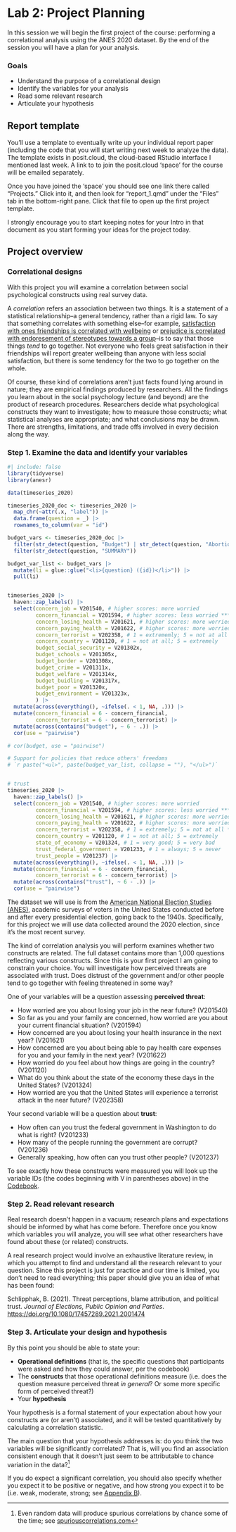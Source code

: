 # Lab 2: Project Planning {.unnumbered}

In this session we will begin the first project of the course: performing a correlational analysis using the ANES 2020 dataset. By the end of the session you will have a plan for your analysis.


### Goals

-   Understand the purpose of a correlational design
-   Identify the variables for your analysis
-   Read some relevant research
-   Articulate your hypothesis


## Report template

You'll use a template to eventually write up your individual report paper (including the code that you will start writing next week to analyze the data). The template exists in posit.cloud, the cloud-based RStudio interface I mentioned last week. A link to to join the posit.cloud 'space' for the course will be emailed separately.

Once you have joined the 'space' you should see one link there called "Projects." Click into it, and then look for "report_1.qmd" under the "Files" tab in the bottom-right pane. Click that file to open up the first project template.

I strongly encourage you to start keeping notes for your Intro in that document as you start forming your ideas for the project today.


## Project overview


### Correlational designs

With this project you will examine a correlation between social psychological constructs using real survey data.

A *correlation* refers an association between two things. It is a statement of a statistical relationship--a general tendency, rather than a rigid law. To say that something correlates with something else--for example, [satisfaction with ones friendships is correlated with wellbeing](https://psycnet.apa.org/record/2019-64493-001) or [prejudice is correlated with endoresement of stereotypes towards a group](https://www.sciencedirect.com/science/article/abs/pii/0147176796000260)--is to say that those things *tend* to go together. Not everyone who feels great satisfaction in their friendships will report greater wellbeing than anyone with less social satisfaction, but there is some tendency for the two to go together on the whole.

Of course, these kind of correlations aren't just facts found lying around in nature; they are empirical findings produced by researchers. All the findings you learn about in the social psychology lecture (and beyond) are the product of research procedures. Researchers decide what psychological constructs they want to investigate; how to measure those constructs; what statistical analyses are appropriate; and what conclusions may be drawn. There are strengths, limitations, and trade offs involved in every decision along the way.



### Step 1. Examine the data and identify your variables

```r
#| include: false
library(tidyverse)
library(anesr)

data(timeseries_2020)

timeseries_2020_doc <- timeseries_2020 |> 
  map_chr(~attr(.x, "label")) |> 
  data.frame(question = _) |> 
  rownames_to_column(var = "id")

budget_vars <- timeseries_2020_doc |> 
  filter(str_detect(question, "Budget") | str_detect(question, "Abortion") | str_detect(question, "citizenship")) |> 
  filter(str_detect(question, "SUMMARY"))

budget_var_list <- budget_vars |>
  mutate(li = glue::glue("<li>{question} ({id})</li>")) |> 
  pull(li)


timeseries_2020 |> 
  haven::zap_labels() |> 
  select(concern_job = V201540, # higher scores: more worried
         concern_financial = V201594, # higher scores: less worried ***
         concern_losing_health = V201621, # higher scores: more worried
         concern_paying_health = V201622, # higher scores: more worried
         concern_terrorist = V202358, # 1 = extrememly; 5 = not at all ***
         concern_country = V201120, # 1 = not at all; 5 = extremely
         budget_social_security = V201302x,
         budget_schools = V201305x,
         budget_border = V201308x,
         budget_crime = V201311x,
         budget_welfare = V201314x,
         budget_buidling = V201317x,
         budget_poor = V201320x,
         budget_environment = V201323x,
         ) |> 
  mutate(across(everything(), ~ifelse(. < 1, NA, .))) |>
  mutate(concern_financial = 6 - concern_financial,
         concern_terrorist = 6 - concern_terrorist) |>
  mutate(across(contains("budget"), ~ 6 - .)) |>
  cor(use = "pairwise")

# cor(budget, use = "pairwise")

# Support for policies that reduce others' freedoms
# `r paste("<ul>", paste(budget_var_list, collapse = ""), "</ul>")`


# trust
timeseries_2020 |> 
  haven::zap_labels() |> 
  select(concern_job = V201540, # higher scores: more worried
         concern_financial = V201594, # higher scores: less worried ***
         concern_losing_health = V201621, # higher scores: more worried
         concern_paying_health = V201622, # higher scores: more worried
         concern_terrorist = V202358, # 1 = extremely; 5 = not at all ***
         concern_country = V201120, # 1 = not at all; 5 = extremely
         state_of_economy = V201324, # 1 = very good; 5 = very bad
         trust_federal_government = V201233, # 1 = always; 5 = never
         trust_people = V201237) |> 
  mutate(across(everything(), ~ifelse(. < 1, NA, .))) |> 
  mutate(concern_financial = 6 - concern_financial,
         concern_terrorist = 6 - concern_terrorist) |>
  mutate(across(contains("trust"), ~ 6 - .)) |>
  cor(use = "pairwise")

```

The dataset we will use is from the [American National Election Studies (ANES)](https://electionstudies.org/), academic surveys of voters in the United States conducted before and after every presidential election, going back to the 1940s. Specifically, for this project we will use data collected around the 2020 election, since it's the most recent survey.

The kind of correlation analysis you will perform examines whether two constructs are related. The full dataset contains more than 1,000 questions reflecting various constructs. Since this is your first project I am going to constrain your choice. You will investigate how perceived threats are associated with trust. Does distrust of the government and/or other people tend to go together with feeling threatened in some way?

One of your variables will be a question assessing __perceived threat__:

- How worried are you about losing your job in the near future? (V201540)
- So far as you and your family are concerned, how worried are you about your current financial situation? (V201594)
- How concerned are you about losing your health insurance in the next year? (V201621)
- How concerned are you about being able to pay health care expenses for you and your family in the next year? (V201622)
- How worried do you feel about how things are going in the country? (V201120)
- What do you think about the state of the economy these days in the United States? (V201324)
- How worried are you that the United States will experience a terrorist attack in the near future? (V202358)

Your second variable will be a question about __trust__:

- How often can you trust the federal government in Washington to do what is right? (V201233)
- How many of the people running the government are corrupt? (V201236)
- Generally speaking, how often can you trust other people? (V201237)

To see exactly how these constructs were measured you will look up the variable IDs (the codes beginning with V in parentheses above) in the [Codebook](https://electionstudies.org/wp-content/uploads/2022/02/anes_timeseries_2020_userguidecodebook_20220210.pdf).


### Step 2. Read relevant research

Real research doesn't happen in a vacuum; research plans and expectations should be informed by what has come before. Therefore once you know which variables you will analyze, you will see what other researchers have found about these (or related) constructs.

A real research project would involve an exhaustive literature review, in which you attempt to find and understand all the research relevant to your question. Since this project is just for practice and our time is limited, you don't need to read everything; this paper should give you an idea of what has been found:

::: {.references}
<!-- Rickert, E. J. (1998). Authoritarianism and economic threat: Implications for political behavior. *Political Psychology, 19(4)*, 707-720. <https://doi.org/10.1111/0162-895X.00128> -->

<!-- Feldman, S., & Stenner, K. (1997). Perceived threat and authoritarianism. *Political psychology, 18(4)*, 741-770. <https://doi.org/10.1111/0162-895X.00077> -->

Schlipphak, B. (2021). Threat perceptions, blame attribution, and political trust. *Journal of Elections, Public Opinion and Parties*. <https://doi.org/10.1080/17457289.2021.2001474>

<!-- Navarro-Carrillo, G., Valor-Segura, I., Lozano, L. M., & Moya, M. (2018). Do economic crises always undermine trust in others? The case of generalized, interpersonal, and in-group trust. Frontiers in psychology, 9, 1955. <https://doi.org/10.3389/fpsyg.2018.01955> -->
:::


### Step 3. Articulate your design and hypothesis

By this point you should be able to state your:

- __Operational definitions__ (that is, the specific questions that participants were asked and how they could answer, per the codebook)
- The __constructs__ that those operational definitions measure (i.e. does the question measure perceived threat *in general*? Or some more specific form of perceived threat?)
- Your __hypothesis__

Your hypothesis is a formal statement of your expectation about how your constructs are (or aren't) associated, and it will be tested quantitatively by calculating a correlation statistic.

The main question that your hypothesis addresses is: do you think the two variables will be significantly correlated? That is, will you find an association consistent enough that it doesn't just seem to be attributable to chance variation in the data?^[Even random data will produce spurious correlations by chance some of the time; see [spuriouscorrelations.com](https://spuriouscorrelations.com#stat897f4cbec4629379cd566c68c3f40c5f)]

If you do expect a significant correlation, you should also specify whether you expect it to be positive or negative, and how strong you expect it to be (i.e. weak, moderate, strong; see [Appendix B](appendix-correlation.html#sec-cor-effect-size)).

